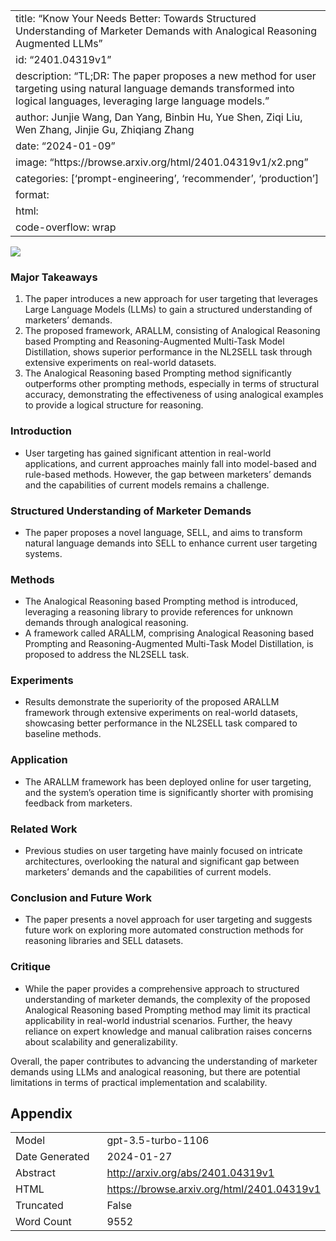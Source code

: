 
---
title: "Know Your Needs Better: Towards Structured Understanding of Marketer Demands with Analogical Reasoning Augmented LLMs"
id: "2401.04319v1"
description: "TL;DR: The paper proposes a new method for user targeting using natural language demands transformed into logical languages, leveraging large language models."
author: Junjie Wang, Dan Yang, Binbin Hu, Yue Shen, Ziqi Liu, Wen Zhang, Jinjie Gu, Zhiqiang Zhang
date: "2024-01-09"
image: "https://browse.arxiv.org/html/2401.04319v1/x2.png"
categories: ['prompt-engineering', 'recommender', 'production']
format:
  html:
    code-overflow: wrap
---

![](https://browse.arxiv.org/html/2401.04319v1/x2.png)

### Major Takeaways
1. The paper introduces a new approach for user targeting that leverages Large Language Models (LLMs) to gain a structured understanding of marketers' demands.
2. The proposed framework, ARALLM, consisting of Analogical Reasoning based Prompting and Reasoning-Augmented Multi-Task Model Distillation, shows superior performance in the NL2SELL task through extensive experiments on real-world datasets.
3. The Analogical Reasoning based Prompting method significantly outperforms other prompting methods, especially in terms of structural accuracy, demonstrating the effectiveness of using analogical examples to provide a logical structure for reasoning.

### Introduction
- User targeting has gained significant attention in real-world applications, and current approaches mainly fall into model-based and rule-based methods. However, the gap between marketers' demands and the capabilities of current models remains a challenge.

### Structured Understanding of Marketer Demands
- The paper proposes a novel language, SELL, and aims to transform natural language demands into SELL to enhance current user targeting systems.

### Methods
- The Analogical Reasoning based Prompting method is introduced, leveraging a reasoning library to provide references for unknown demands through analogical reasoning.
- A framework called ARALLM, comprising Analogical Reasoning based Prompting and Reasoning-Augmented Multi-Task Model Distillation, is proposed to address the NL2SELL task.

### Experiments
- Results demonstrate the superiority of the proposed ARALLM framework through extensive experiments on real-world datasets, showcasing better performance in the NL2SELL task compared to baseline methods.
  
### Application
- The ARALLM framework has been deployed online for user targeting, and the system's operation time is significantly shorter with promising feedback from marketers.

### Related Work
- Previous studies on user targeting have mainly focused on intricate architectures, overlooking the natural and significant gap between marketers' demands and the capabilities of current models.

### Conclusion and Future Work
- The paper presents a novel approach for user targeting and suggests future work on exploring more automated construction methods for reasoning libraries and SELL datasets.

### Critique
- While the paper provides a comprehensive approach to structured understanding of marketer demands, the complexity of the proposed Analogical Reasoning based Prompting method may limit its practical applicability in real-world industrial scenarios. Further, the heavy reliance on expert knowledge and manual calibration raises concerns about scalability and generalizability.

Overall, the paper contributes to advancing the understanding of marketer demands using LLMs and analogical reasoning, but there are potential limitations in terms of practical implementation and scalability.

## Appendix

|          |          |
|----------|----------|
| Model     | gpt-3.5-turbo-1106       |
| Date Generated     | 2024-01-27       |
| Abstract | [http://arxiv.org/abs/2401.04319v1](http://arxiv.org/abs/2401.04319v1)        |
| HTML     | [https://browse.arxiv.org/html/2401.04319v1](https://browse.arxiv.org/html/2401.04319v1)       |
| Truncated       | False       |
| Word Count       | 9552       |